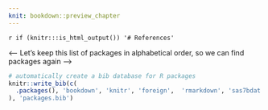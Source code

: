 ```yaml
---
knit: bookdown::preview_chapter
---
```


`r if (knitr:::is_html_output()) '# References'`

<-- Let's keep this list of packages in alphabetical order, so we can find packages again -->

```r
# automatically create a bib database for R packages
knitr::write_bib(c(
  .packages(), 'bookdown', 'knitr', 'foreign',  'rmarkdown', 'sas7bdat' 
), 'packages.bib')
```

